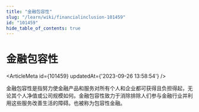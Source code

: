 ```yaml
---
title: "金融包容性"
slug: "/learn/wiki/financialinclusion-101459"
id: "101459"
hide_table_of_contents: true
---
```



# 金融包容性

<ArticleMeta id={101459} updatedAt={'2023-09-26 13:58:54'} />
<div className='border-solid border-b border-t-0 my-4 border-[var(--ifm-color-gray-300)]' />

金融包容性是指努力使金融产品和服务对所有个人和企业都可获得且负担得起，无论其个人净值或公司规模如何。金融包容性致力于消除排除人们参与金融行业并利用这些服务改善生活的障碍。也被称为包容性金融。
